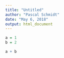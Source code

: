 ```yaml
---
title: "Untitled"
author: "Pascal Schmidt"
date: "May 6, 2018"
output: html_document
---
```

```r
a = 1
b = 2
```

```r
a + b
```

